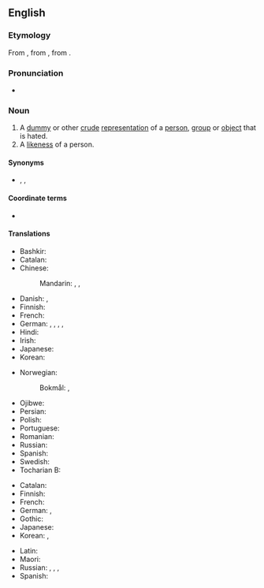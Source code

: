==English==

===Etymology===
From {{bor|en|fr|effigie}}, from {{der|en|la|effigiēs||likeness, effigy}}, from {{m|la|effingō||represent, portray}}.

===Pronunciation===
* {{IPA|en|/ˈɛfədʒi/}}

===Noun===
{{en-noun}}

# A [[dummy]] or other [[crude]] [[representation]] of a [[person]], [[group]] or [[object]] that is hated.
# A [[likeness]] of a person.

====Synonyms====
* {{sense|a likeness of a person}} {{l|en|figure}}, {{l|en|image}}, {{l|en|picture}}

====Coordinate terms====
* {{sense|crude representation of a person}} {{l|en|caricature}}

====Translations====
{{trans-top|dummy or other crude representation}}
* Bashkir: {{t|ba|ҡарасҡы|sc=Cyrl}}
* Catalan: {{t+|ca|ninot|m}}
* Chinese:
*: Mandarin: {{t+|cmn|假人|tr=jiǎrén|sc=Hani}}, {{t+|cmn|雕像|tr=diāoxiàng|sc=Hani}}, {{t+|cmn|肖像|tr=xiàoxiàng|sc=Hani}}
* Danish: {{t+|da|afbildning|c}}, {{t|da|statue|c}}
* Finnish: {{t+|fi|nukke}}
* French: {{t+|fr|effigie|f}}
* German: {{t+|de|Abbild|n}}, {{t+|de|Bildnis|n}}, {{t+check|de|Puppe|f}}, {{t+|de|Karikatur|f}}, {{t|de|Zerrbild|n}}
* Hindi: {{t+|hi|पुतला|m}}
* Irish: {{t-check|ga|samhail|f}}
* Japanese: {{t+|ja|肖像|tr=しょうぞう, shōzō}}
* Korean: {{t+|ko|모형}}
{{trans-mid}}
* Norwegian:
*: Bokmål: {{t+|nb|dukke|m|f}}, {{t|nb|avbildning|m|f}}
* Ojibwe: {{t|oj|mazinichigan}}
* Persian: {{t+|fa|آدمک|tr=âdamak|sc=fa-Arab}}
* Polish: {{t+|pl|kukła|f}}
* Portuguese: {{t+|pt|efígie|f}}
* Romanian: {{t+|ro|efigie|f}}
* Russian: {{t+|ru|чу́чело|n}}
* Spanish: {{t+|es|efigie|f}}
* Swedish: {{t+|sv|avbildning}}
* Tocharian B: {{t|txb|soye}}
{{trans-bottom}}

{{trans-top|likeness of a person}}
* Catalan: {{t+|ca|efígie|f}}
* Finnish: {{t+|fi|kuva}}
* French: {{t+|fr|effigie|f}}
* German: {{t+|de|Bildnis|n}}, {{t+|de|Konterfei|n}} {{qualifier|obsolete}}
* Gothic: {{t|got|𐍆𐍂𐌹𐍃𐌰𐌷𐍄𐍃|f}}
* Japanese: {{t+|ja|画像|tr=がぞう, gazō}}
* Korean: {{t+|ko|초상|sc=Kore}}, {{t+|ko|화상|sc=Kore}}
{{trans-mid}}
* Latin: {{t|la|effigiēs|f}}
* Maori: {{t|mi|pakoko}}
* Russian: {{t+|ru|изображе́ние|n}}, {{t+|ru|карти́на|f}}, {{t+|ru|портре́т|m}}, {{qualifier|likeness}} {{t+|ru|схо́дство|n}}
* Spanish: {{t+|es|efigie|f}}
{{trans-bottom}}